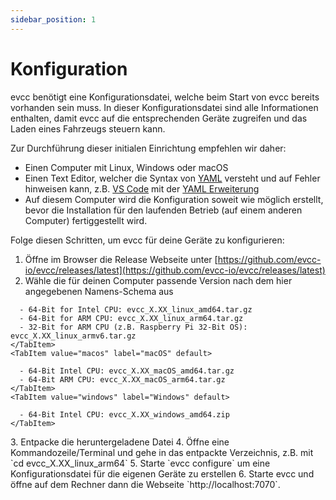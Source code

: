 ```yaml
---
sidebar_position: 1
---
```



# Konfiguration

evcc benötigt eine Konfigurationsdatei, welche beim Start von evcc bereits vorhanden sein muss. In dieser Konfigurationsdatei sind alle Informationen enthalten, damit evcc auf die entsprechenden Geräte zugreifen und das Laden eines Fahrzeugs steuern kann.

Zur Durchführung dieser initialen Einrichtung empfehlen wir daher:

- Einen Computer mit Linux, Windows oder macOS
- Einen Text Editor, welcher die Syntax von [YAML](https://de.wikipedia.org/wiki/YAML) versteht und auf Fehler hinweisen kann, z.B. [VS Code](https://code.visualstudio.com) mit der [YAML Erweiterung](https://marketplace.visualstudio.com/items?itemName=redhat.vscode-yaml)
- Auf diesem Computer wird die Konfiguration soweit wie möglich erstellt, bevor die Installation für den laufenden Betrieb (auf einem anderen Computer) fertiggestellt wird.

Folge diesen Schritten, um evcc für deine Geräte zu konfigurieren:
1. Öffne im Browser die Release Webseite unter [https://github.com/evcc-io/evcc/releases/latest](https://github.com/evcc-io/evcc/releases/latest)
2. Wähle die für deinen Computer passende Version nach dem hier angegebenen Namens-Schema aus 
  <Tabs>
    <TabItem value="linux" label="Linux" default>

      - 64-Bit for Intel CPU: evcc_X.XX_linux_amd64.tar.gz
      - 64-Bit for ARM CPU: evcc_X.XX_linux_arm64.tar.gz
      - 32-Bit for ARM CPU (z.B. Raspberry Pi 32-Bit OS): evcc_X.XX_linux_armv6.tar.gz
    </TabItem>
    <TabItem value="macos" label="macOS" default>

      - 64-Bit Intel CPU: evcc_X.XX_macOS_amd64.tar.gz
      - 64-Bit ARM CPU: evcc_X.XX_macOS_arm64.tar.gz
    </TabItem>
    <TabItem value="windows" label="Windows" default>

      - 64-Bit Intel CPU: evcc_X.XX_windows_amd64.zip
    </TabItem>
  </Tabs>
3. Entpacke die heruntergeladene Datei
4. Öffne eine Kommandozeile/Terminal und gehe in das entpackte Verzeichnis, z.B. mit `cd evcc_X.XX_linux_arm64`
5. Starte `evcc configure` um eine Konfigurationsdatei für die eigenen Geräte zu erstellen
6. Starte evcc und öffne auf dem Rechner dann die Webseite `http://localhost:7070`.
